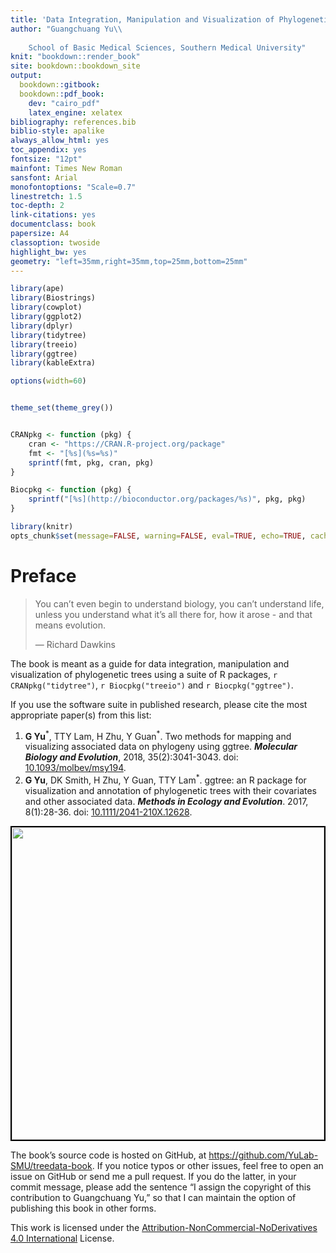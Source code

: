 ```yaml
---
title: 'Data Integration, Manipulation and Visualization of Phylogenetic Trees'
author: "Guangchuang Yu\\
    
    School of Basic Medical Sciences, Southern Medical University"
knit: "bookdown::render_book"
site: bookdown::bookdown_site
output:
  bookdown::gitbook:
  bookdown::pdf_book:
    dev: "cairo_pdf"
    latex_engine: xelatex
bibliography: references.bib
biblio-style: apalike
always_allow_html: yes
toc_appendix: yes
fontsize: "12pt"
mainfont: Times New Roman
sansfont: Arial
monofontoptions: "Scale=0.7"
linestretch: 1.5
toc-depth: 2
link-citations: yes
documentclass: book
papersize: A4
classoption: twoside
highlight_bw: yes
geometry: "left=35mm,right=35mm,top=25mm,bottom=25mm"
---
```



```r
library(ape)
library(Biostrings)
library(cowplot)
library(ggplot2)
library(dplyr)
library(tidytree)
library(treeio)
library(ggtree)
library(kableExtra)

options(width=60)


theme_set(theme_grey())


CRANpkg <- function (pkg) {
    cran <- "https://CRAN.R-project.org/package"
    fmt <- "[%s](%s=%s)"
    sprintf(fmt, pkg, cran, pkg)
}

Biocpkg <- function (pkg) {
    sprintf("[%s](http://bioconductor.org/packages/%s)", pkg, pkg)
}

library(knitr)
opts_chunk$set(message=FALSE, warning=FALSE, eval=TRUE, echo=TRUE, cache=TRUE)
```


# Preface {-}

> You can't even begin to understand biology, you can't understand life, unless
> you understand what it's all there for, how it arose - and that means
> evolution.
>
> --- Richard Dawkins


The book is meant as a guide for data integration, manipulation and visualization of phylogenetic trees using a suite of R packages, `r CRANpkg("tidytree")`, `r Biocpkg("treeio")` and `r Biocpkg("ggtree")`.

If you use the software suite in published research, please cite the most appropriate paper(s) from this list:

1. __G Yu__^\*^, TTY Lam, H Zhu, Y Guan^\*^. Two methods for mapping and visualizing associated data on phylogeny using ggtree. __*Molecular Biology and Evolution*__, 2018, 35(2):3041-3043.
doi: [10.1093/molbev/msy194](https://doi.org/10.1093/molbev/msy194).
2. __G Yu__, DK Smith, H Zhu, Y Guan, TTY Lam^\*^. ggtree: an R package for
visualization and annotation of phylogenetic trees with their covariates and
other associated data. __*Methods in Ecology and Evolution*__. 2017, 8(1):28-36.
doi: [10.1111/2041-210X.12628](https://doi.org/10.1111/2041-210X.12628).

<center>
<img src="book-cover.png" style="width:500px;border:2px solid black;"/>
</center>

The book’s source code is hosted on GitHub, at <https://github.com/YuLab-SMU/treedata-book>. If you notice typos or other issues, feel free to open an issue on GitHub or send me a pull request. If you do the latter, in your commit message, please add the sentence "I assign the copyright of this contribution to Guangchuang Yu," so that I can maintain the option of publishing this book in other forms.

This work is licensed under the [Attribution-NonCommercial-NoDerivatives 4.0 International](https://creativecommons.org/licenses/by-nc-nd/4.0/legalcode) License.


